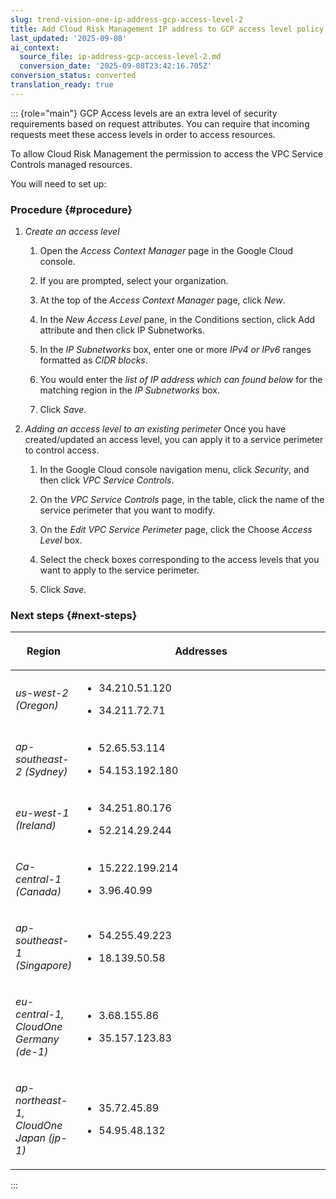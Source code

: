 ```yaml
---
slug: trend-vision-one-ip-address-gcp-access-level-2
title: Add Cloud Risk Management IP address to GCP access level policy
last_updated: '2025-09-08'
ai_context:
  source_file: ip-address-gcp-access-level-2.md
  conversion_date: '2025-09-08T23:42:16.705Z'
conversion_status: converted
translation_ready: true
---
```


::: {role="main"}
GCP Access levels are an extra level of security requirements based on request attributes. You can require that incoming requests meet these access levels in order to access resources.

To allow Cloud Risk Management the permission to access the VPC Service Controls managed resources.

You will need to set up:

### Procedure {#procedure}

1.  *Create an access level*

    1.  Open the *Access Context Manager* page in the Google Cloud console.

    2.  If you are prompted, select your organization.

    3.  At the top of the *Access Context Manager* page, click *New*.

    4.  In the *New Access Level* pane, in the Conditions section, click Add attribute and then click IP Subnetworks.

    5.  In the *IP Subnetworks* box, enter one or more *IPv4 or IPv6* ranges formatted as *CIDR blocks*.

    6.  You would enter the *list of IP address which can found below* for the matching region in the *IP Subnetworks* box.

    7.  Click *Save*.

2.  *Adding an access level to an existing perimeter* Once you have created/updated an access level, you can apply it to a service perimeter to control access.

    1.  In the Google Cloud console navigation menu, click *Security*, and then click *VPC Service Controls*.

    2.  On the *VPC Service Controls* page, in the table, click the name of the service perimeter that you want to modify.

    3.  On the *Edit VPC Service Perimeter* page, click the Choose *Access Level* box.

    4.  Select the check boxes corresponding to the access levels that you want to apply to the service perimeter.

    5.  Click *Save*.

### Next steps {#next-steps}

<table>
<colgroup>
<col style="width: 17%" />
<col style="width: 83%" />
</colgroup>
<thead>
<tr>
<th><p>Region</p></th>
<th><p>Addresses</p></th>
</tr>
</thead>
<tbody>
<tr>
<td><p><em>us-west-2 (Oregon)</em></p></td>
<td><ul>
<li><p>34.210.51.120</p></li>
<li><p>34.211.72.71</p></li>
</ul></td>
</tr>
<tr>
<td><p><em>ap-southeast-2 (Sydney)</em></p></td>
<td><ul>
<li><p>52.65.53.114</p></li>
<li><p>54.153.192.180</p></li>
</ul></td>
</tr>
<tr>
<td><p><em>eu-west-1 (Ireland)</em></p></td>
<td><ul>
<li><p>34.251.80.176</p></li>
<li><p>52.214.29.244</p></li>
</ul></td>
</tr>
<tr>
<td><p><em>Ca-central-1 (Canada)</em></p></td>
<td><ul>
<li><p>15.222.199.214</p></li>
<li><p>3.96.40.99</p></li>
</ul></td>
</tr>
<tr>
<td><p><em>ap-southeast-1 (Singapore)</em></p></td>
<td><ul>
<li><p>54.255.49.223</p></li>
<li><p>18.139.50.58</p></li>
</ul></td>
</tr>
<tr>
<td><p><em>eu-central-1, CloudOne Germany (de-1)</em></p></td>
<td><ul>
<li><p>3.68.155.86</p></li>
<li><p>35.157.123.83</p></li>
</ul></td>
</tr>
<tr>
<td><p><em>ap-northeast-1, CloudOne Japan (jp-1)</em></p></td>
<td><ul>
<li><p>35.72.45.89</p></li>
<li><p>54.95.48.132</p></li>
</ul></td>
</tr>
</tbody>
</table>
:::
